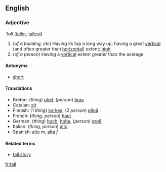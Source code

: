 ==English==
=== Adjective ===
'''tall'' ([[taller]], [[tallest]])

#(''of a building, etc'') Having its top a long way up; having a great [[vertical]] (and often greater than [[horizontal]]) extent; [[high]].
#(''of a person'') Having a [[vertical]] extent greater than the average.

==== Antonyms ====
*[[short]]

==== Translations ====
*Breton: (''thing'') [[uhel]], (''person'') [[bras]]
*Catalan: [[alt]]
*Finnish: (1 ''thing'') [[korkea]], (2 ''person'') [[pitkä]]
*French: (''thing, person'') [[haut]]
*German: (''thing'') [[hoch]], [[hohe]], (''person'') [[groß]]
*Italian: (''thing, person'') [[alto]]
*Spanish: [[alto]] ''m'', [[alta]] ''f''

==== Related terms ====
*[[tall story]]

[[fr:tall]]